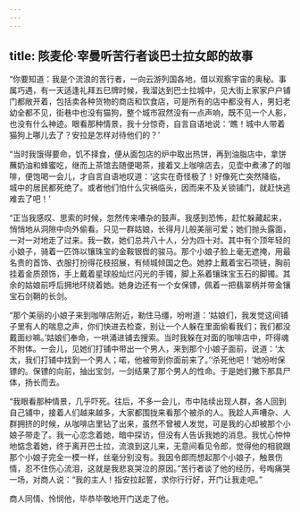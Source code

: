 ```yaml
---
---
---
```

title: 陔麦伦·宰曼听苦行者谈巴士拉女郎的故事
---




“你要知道：我是个流浪的苦行者，一向云游列国各地，借以观察宇宙的奥秘。事属巧遇，有一天适逢礼拜五巳牌时候，我溜达到巴士拉城中，见大街上家家户户铺门都敞开着，包括卖各种货物的商店和饮食店，可是所有的店中都没有人，男妇老幼全都不见，街巷中也没有猫狗，整个城市寂然没有一点声响，既不见一个人影，也没有什么神迹。眼看那种情景，我十分惊奇，自言自语地说：‘瞧！城中人带着猫狗上哪儿去了？安拉是怎样对待他们的？’

“当时我饿得要命，饥不择食，便从面包店的炉中取出热饼，再到油脂店中，拿饼蘸奶油和蜂蜜吃，继而上茶馆去随便喝茶，接着又上咖啡店去，见壶中煮沸了的咖啡，便饱喝一会儿，才自言自语地叹道：‘这实在奇怪极了！好像死亡突然降临，城中的居民都死绝了。或者他们怕什么灾祸临头，因而来不及关锁铺门，就赶快逃难去了吧！’

“正当我感叹、思索的时候，忽然传来嘈杂的鼓声。我感到恐怖，赶忙躲藏起来，悄悄地从洞隙中向外偷看。只见一群姑娘，长得月儿般美丽可爱；她们抛头露面，一对一对地走了过来。我一数，她们总共八十人，分为四十对。其中有个顶年轻的小娘子，骑着一匹饰以镶珠宝的金鞍银辔的骏马。那个小娘子脸上毫无遮掩，用最名贵的首饰、衣服打扮得花枝招展，有倾城倾国之色。她脖上戴着宝石项链，胸前挂着金质颈饰，手上戴着星球般灿烂闪光的手镯，脚上系着镶珠宝玉石的脚镯。其余的姑娘前呼后拥地环绕着她。她身边还有一个女保镖，佩着一把翡翠柄并带金镶宝石剑鞘的长剑。

“那个美丽的小娘子来到咖啡店附近，勒住马缰，吩咐道：‘姑娘们，我发觉这间铺子里有人的喘息之声，你们快进去检查，别让一个人躲在里面偷看我们；我们都没戴面纱嘛。’姑娘们奉命，一哄涌进铺去搜索。当时我躲在对面的咖啡店中，吓得魂不附体。一会儿，见她们打铺中带出一个男人，来到那个小娘子面前，说道：‘太太，我们打铺中找到一个男人；喏，他被带到你面前来了。’‘杀死他吧！’她吩咐保镖的。保镖的向前，抽出宝剑，一剑结果了那个男人的性命。于是她们撇下那具尸体，扬长而去。

“我眼看那种情景，几乎吓死。往后，不多一会儿，市中陆续出现人群，各人回到自己铺中，接着人们越来越多，大家都围拢来看那个被杀的人。我趁人声嘈杂、人群拥挤的时候，从咖啡店里钻了出来，虽然不曾被人发觉，可是我的心却被那个小娘子带走了。我一心恋念着她，暗中探访，但没有人告诉我她的消息。我忧心忡忡地惦念着她，终于离开巴士拉，流浪到这儿来，无意间看见令郎，觉得他的相貌跟那个小娘子完全一模一样，丝毫分别没有。我因令郎而想起那个小娘子，触景伤情，忍不住伤心流泪，这就是我悲哀哭泣的原因。”苦行者谈了他的经历，号啕痛哭一场，对商人说：“我的主人！指安拉起誓，求你行行好，开门让我走吧。”

商人同情、怜悯他，毕恭毕敬地开门送走了他。